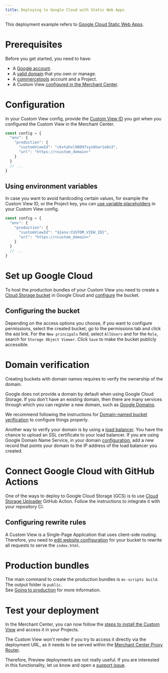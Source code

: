 ```yaml
---
title: Deploying to Google Cloud with Static Web Apps
---
```


This deployment example refers to [Google Cloud Static Web Apps](https://cloud.google.com/storage/docs/hosting-static-website-http).

# Prerequisites

Before you get started, you need to have:

- A [Google account](https://accounts.google.com/SignUp).
- A [valid domain](https://cloud.google.com/storage/docs/hosting-static-website-http#before-you-begin) that you own or manage.
- A [commercetools](https://docs-beta-custom-views.commercetools.vercel.app/getting-started) account and a Project.
- A Custom View [configured in the Merchant Center](https://docs-beta-custom-views.commercetools.vercel.app/merchant-center/managing-custom-views).

# Configuration

In your Custom View config, provide the [Custom View ID](/api-reference/custom-view-config#envproductioncustomviewid) you got when you configured the Custom View in the Merchant Center.


```js title="custom-view-config.mjs"
const config = {
  "env": {
    "production": {
      "customViewId": "ckvtahxl90097sys6har1e6n3",
      "url": "https://<custom_domain>"
    }
  }
  // ...
}
```

## Using environment variables

In case you want to avoid hardcoding certain values, for example the Custom View ID, or the Project key, you can [use variable placeholders](/api-reference/custom-view-config#using-variable-placeholders) in your Custom View config.

```js title="custom-view-config.mjs" highlightLines="4"
const config = {
  "env": {
    "production": {
      "customViewId": "${env:CUSTOM_VIEW_ID}",
      "url": "https://<custom_domain>"
    }
  }
  // ...
}
```

# Set up Google Cloud

To host the production bundles of your Custom View you need to create a [Cloud Storage bucket](https://console.cloud.google.com/storage) in Google Cloud and [configure](https://cloud.google.com/storage/docs/hosting-static-website-http#sharing) the bucket.

## Configuring the bucket

Depending on the access options you choose, if you want to configure permissions, select the created bucket, go to the permissions tab and click the `Add` link. For the `New principals` field, select `AllUsers` and for the `Role`, search for `Storage Object Viewer`. Click `Save` to make the bucket publicly accessible.

# Domain verification

Creating buckets with domain names requires to verify the ownership of the domain.

<Info>

Google does not provide a domain by default when using Google Cloud Storage. If you don't have an existing domain, then there are many services through which you can register a new domain, such as [Google Domains](https://domains.google.com/).

</Info>

We recommend following the instructions for [Domain-named bucket verification](https://cloud.google.com/storage/docs/domain-name-verification) to configure things properly.

Another way to verify your domain is by using a [load balancer](https://cloud.google.com/storage/docs/hosting-static-website#lb-ssl). You have the chance to upload an SSL certificate to your load balancer. If you are using Google Domain Name Service, in your domain [configuration](https://cloud.google.com/storage/docs/hosting-static-website#connect-domain), add a new record that points your domain to the IP address of the load balancer you created.

# Connect Google Cloud with GitHub Actions

One of the ways to deploy to Google Cloud Storage (GCS) is to use [Cloud Storage Uploader](https://github.com/google-github-actions/upload-cloud-storage) GitHub Action. Follow the instructions to integrate it with your repository CI.

## Configuring rewrite rules

A Custom View is a Single-Page Application that uses client-side routing. Therefore, you need to [edit website configuration](https://cloud.google.com/storage/docs/hosting-static-website#specialty-pages) for your bucket to rewrite all requests to serve the `index.html`.


# Production bundles

The main command to create the production bundles is `mc-scripts build`. The output folder is `public`.<br />
See [Going to production](/development/going-to-production) for more information.

# Test your deployment

In the Merchant Center, you can now follow the [steps to install the Custom View](https://docs-beta-custom-views.commercetools.vercel.app/merchant-center/managing-custom-views) and access it in your Projects.

<Warning>

The Custom View won't render if you try to access it directly via the deployment URL, as it needs to be served within the [Merchant Center Proxy Router](/concepts/merchant-center-proxy-router).

Therefore, Preview deployments are not really useful. If you are interested in this functionality, let us know and open a [support issue](https://github.com/commercetools/merchant-center-application-kit/issues/new/choose).

</Warning>
